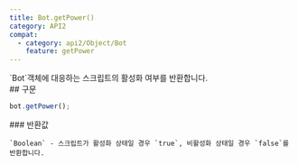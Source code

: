 ```yaml
---
title: Bot.getPower()
category: API2
compat:
  - category: api2/Object/Bot
    feature: getPower
---
```


<Section>
  `Bot`객체에 대응하는 스크립트의 활성화 여부를 반환합니다.
</Section>
<Section>
  ## 구문

  ~~~js
  bot.getPower();
  ~~~

  <Section>
    ### 반환값

    `Boolean` - 스크립트가 활성화 상태일 경우 `true`, 비활성화 상태일 경우 `false`를 반환합니다.
  </Section>
</Section>